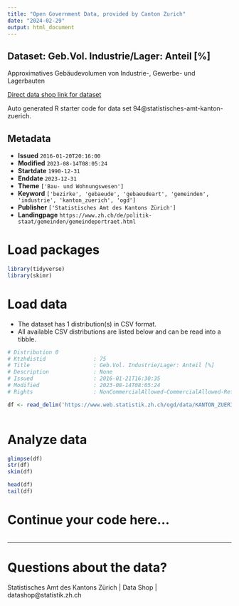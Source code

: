 ```yaml
---
title: "Open Government Data, provided by Canton Zurich"
date: "2024-02-29"
output: html_document
---
```


## Dataset: Geb.Vol. Industrie/Lager: Anteil [%]

Approximatives Gebäudevolumen von Industrie-, Gewerbe- und Lagerbauten

[Direct data shop link for dataset](https://www.zh.ch/de/politik-staat/statistik-daten/datenkatalog.html#/datasets/94@statistisches-amt-kanton-zuerich)

Auto generated R starter code for data set 94@statistisches-amt-kanton-zuerich.

## Metadata

- **Issued** `2016-01-20T20:16:00`
- **Modified** `2023-08-14T08:05:24`
- **Startdate** `1990-12-31`
- **Enddate** `2023-12-31`
- **Theme** `['Bau- und Wohnungswesen']`
- **Keyword** `['bezirke', 'gebaeude', 'gebaeudeart', 'gemeinden', 'industrie', 'kanton_zuerich', 'ogd']`
- **Publisher** `['Statistisches Amt des Kantons Zürich']`
- **Landingpage** `https://www.zh.ch/de/politik-staat/gemeinden/gemeindeportraet.html`


# Load packages

```r

library(tidyverse)
library(skimr)

```

# Load data

-   The dataset has 1 distribution(s) in CSV format.
-   All available CSV distributions are listed below and can be read into a tibble.

```r

# Distribution 0
# Ktzhdistid               : 75
# Title                    : Geb.Vol. Industrie/Lager: Anteil [%]
# Description              : None
# Issued                   : 2016-01-21T16:30:35
# Modified                 : 2023-08-14T08:05:24
# Rights                   : NonCommercialAllowed-CommercialAllowed-ReferenceRequired

df <- read_delim('https://www.web.statistik.zh.ch/ogd/data/KANTON_ZUERICH_159.csv')



```

# Analyze data

```r

glimpse(df)
str(df)
skim(df)

head(df)
tail(df)

```

# Continue your code here...

```r

```

------------------------------------------------------------------------

# Questions about the data?

Statistisches Amt des Kantons Zürich | Data Shop | datashop@statistik.zh.ch
